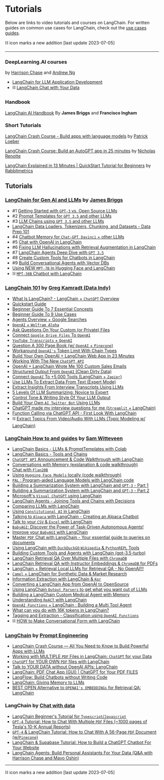 # Tutorials

Below are links to video tutorials and courses on LangChain. For written guides on common use cases for LangChain, check out the [use cases guides](/docs/use_cases).

⛓ icon marks a new addition [last update 2023-07-05]

---------------------

### DeepLearning.AI courses
 by [Harrison Chase](https://github.com/hwchase17) and [Andrew Ng](https://en.wikipedia.org/wiki/Andrew_Ng)
- [LangChain for LLM Application Development](https://learn.deeplearning.ai/langchain)
- ⛓ [LangChain Chat with Your Data](https://learn.deeplearning.ai/langchain-chat-with-your-data)

### Handbook
[LangChain AI Handbook](https://www.pinecone.io/learn/langchain/) By **James Briggs** and **Francisco Ingham**

### Short Tutorials
[LangChain Crash Course - Build apps with language models](https://youtu.be/LbT1yp6quS8) by [Patrick Loeber](https://www.youtube.com/@patloeber)

[LangChain Crash Course: Build an AutoGPT app in 25 minutes](https://youtu.be/MlK6SIjcjE8) by [Nicholas Renotte](https://www.youtube.com/@NicholasRenotte)

[LangChain Explained in 13 Minutes | QuickStart Tutorial for Beginners](https://youtu.be/aywZrzNaKjs) by [Rabbitmetrics](https://www.youtube.com/@rabbitmetrics)


##  Tutorials

### [LangChain for Gen AI and LLMs](https://www.youtube.com/playlist?list=PLIUOU7oqGTLieV9uTIFMm6_4PXg-hlN6F) by [James Briggs](https://www.youtube.com/@jamesbriggs)
- #1 [Getting Started with `GPT-3` vs. Open Source LLMs](https://youtu.be/nE2skSRWTTs)
- #2 [Prompt Templates for `GPT 3.5` and other LLMs](https://youtu.be/RflBcK0oDH0)
- #3 [LLM Chains using `GPT 3.5` and other LLMs](https://youtu.be/S8j9Tk0lZHU)
- [LangChain Data Loaders, Tokenizers, Chunking, and Datasets - Data Prep 101](https://youtu.be/eqOfr4AGLk8)
- #4 [Chatbot Memory for `Chat-GPT`, `Davinci` + other LLMs](https://youtu.be/X05uK0TZozM)
- #5 [Chat with OpenAI in LangChain](https://youtu.be/CnAgB3A5OlU)
- #6 [Fixing LLM Hallucinations with Retrieval Augmentation in LangChain](https://youtu.be/kvdVduIJsc8)
- #7 [LangChain Agents Deep Dive with `GPT 3.5`](https://youtu.be/jSP-gSEyVeI)
- #8 [Create Custom Tools for Chatbots in LangChain](https://youtu.be/q-HNphrWsDE)
- #9 [Build Conversational Agents with Vector DBs](https://youtu.be/H6bCqqw9xyI)
- [Using NEW `MPT-7B` in Hugging Face and LangChain](https://youtu.be/DXpk9K7DgMo)
- ⛓ [`MPT-30B` Chatbot with LangChain](https://youtu.be/pnem-EhT6VI)


### [LangChain 101](https://www.youtube.com/playlist?list=PLqZXAkvF1bPNQER9mLmDbntNfSpzdDIU5) by [Greg Kamradt (Data Indy)](https://www.youtube.com/@DataIndependent)
- [What Is LangChain? - LangChain + `ChatGPT` Overview](https://youtu.be/_v_fgW2SkkQ)
- [Quickstart Guide](https://youtu.be/kYRB-vJFy38)
- [Beginner Guide To 7 Essential Concepts](https://youtu.be/2xxziIWmaSA)
- [Beginner Guide To 9 Use Cases](https://youtu.be/vGP4pQdCocw)
- [Agents Overview + Google Searches](https://youtu.be/Jq9Sf68ozk0)
- [`OpenAI` + `Wolfram Alpha`](https://youtu.be/UijbzCIJ99g)
- [Ask Questions On Your Custom (or Private) Files](https://youtu.be/EnT-ZTrcPrg)
- [Connect `Google Drive Files` To `OpenAI`](https://youtu.be/IqqHqDcXLww)
- [`YouTube Transcripts` + `OpenAI`](https://youtu.be/pNcQ5XXMgH4)
- [Question A 300 Page Book (w/ `OpenAI` + `Pinecone`)](https://youtu.be/h0DHDp1FbmQ)
- [Workaround `OpenAI's` Token Limit With Chain Types](https://youtu.be/f9_BWhCI4Zo)
- [Build Your Own OpenAI + LangChain Web App in 23 Minutes](https://youtu.be/U_eV8wfMkXU)
- [Working With The New `ChatGPT API`](https://youtu.be/e9P7FLi5Zy8)
- [OpenAI + LangChain Wrote Me 100 Custom Sales Emails](https://youtu.be/y1pyAQM-3Bo)
- [Structured Output From `OpenAI` (Clean Dirty Data)](https://youtu.be/KwAXfey-xQk)
- [Connect `OpenAI` To +5,000 Tools (LangChain + `Zapier`)](https://youtu.be/7tNm0yiDigU)
- [Use LLMs To Extract Data From Text (Expert Mode)](https://youtu.be/xZzvwR9jdPA)
- [Extract Insights From Interview Transcripts Using LLMs](https://youtu.be/shkMOHwJ4SM)
- [5 Levels Of LLM Summarizing: Novice to Expert](https://youtu.be/qaPMdcCqtWk)
- [Control Tone & Writing Style Of Your LLM Output](https://youtu.be/miBG-a3FuhU)
- [Build Your Own `AI Twitter Bot` Using LLMs](https://youtu.be/yLWLDjT01q8)
- [ChatGPT made my interview questions for me (`Streamlit` + LangChain)](https://youtu.be/zvoAMx0WKkw)
- [Function Calling via ChatGPT API - First Look With LangChain](https://youtu.be/0-zlUy7VUjg)
- ⛓ [Extract Topics From Video/Audio With LLMs (Topic Modeling w/ LangChain)](https://youtu.be/pEkxRQFNAs4)


### [LangChain How to and guides](https://www.youtube.com/playlist?list=PL8motc6AQftk1Bs42EW45kwYbyJ4jOdiZ) by [Sam Witteveen](https://www.youtube.com/@samwitteveenai)
- [LangChain Basics - LLMs & PromptTemplates with Colab](https://youtu.be/J_0qvRt4LNk)
- [LangChain Basics - Tools and Chains](https://youtu.be/hI2BY7yl_Ac)
- [`ChatGPT API` Announcement & Code Walkthrough with LangChain](https://youtu.be/phHqvLHCwH4)
- [Conversations with Memory (explanation & code walkthrough)](https://youtu.be/X550Zbz_ROE)
- [Chat with `Flan20B`](https://youtu.be/VW5LBavIfY4)
- [Using `Hugging Face Models` locally (code walkthrough)](https://youtu.be/Kn7SX2Mx_Jk)
- [`PAL` : Program-aided Language Models with LangChain code](https://youtu.be/dy7-LvDu-3s)
- [Building a Summarization System with LangChain and `GPT-3` - Part 1](https://youtu.be/LNq_2s_H01Y)
- [Building a Summarization System with LangChain and `GPT-3` - Part 2](https://youtu.be/d-yeHDLgKHw)
- [Microsoft's `Visual ChatGPT` using LangChain](https://youtu.be/7YEiEyfPF5U)
- [LangChain Agents - Joining Tools and Chains with Decisions](https://youtu.be/ziu87EXZVUE)
- [Comparing LLMs with LangChain](https://youtu.be/rFNG0MIEuW0)
- [Using `Constitutional AI` in LangChain](https://youtu.be/uoVqNFDwpX4)
- [Talking to `Alpaca` with LangChain - Creating an Alpaca Chatbot](https://youtu.be/v6sF8Ed3nTE)
- [Talk to your `CSV` & `Excel` with LangChain](https://youtu.be/xQ3mZhw69bc)
- [`BabyAGI`: Discover the Power of Task-Driven Autonomous Agents!](https://youtu.be/QBcDLSE2ERA)
- [Improve your `BabyAGI` with LangChain](https://youtu.be/DRgPyOXZ-oE)
- [Master `PDF` Chat with LangChain - Your essential guide to queries on documents](https://youtu.be/ZzgUqFtxgXI)
- [Using LangChain with `DuckDuckGO` `Wikipedia` & `PythonREPL` Tools](https://youtu.be/KerHlb8nuVc)
- [Building Custom Tools and Agents with LangChain (gpt-3.5-turbo)](https://youtu.be/biS8G8x8DdA)
- [LangChain Retrieval QA Over Multiple Files with `ChromaDB`](https://youtu.be/3yPBVii7Ct0)
- [LangChain Retrieval QA with Instructor Embeddings & `ChromaDB` for PDFs](https://youtu.be/cFCGUjc33aU)
- [LangChain + Retrieval Local LLMs for Retrieval QA - No OpenAI!!!](https://youtu.be/9ISVjh8mdlA)
- [`Camel` + LangChain for Synthetic Data & Market Research](https://youtu.be/GldMMK6-_-g)
- [Information Extraction with LangChain & `Kor`](https://youtu.be/SW1ZdqH0rRQ)
- [Converting a LangChain App from OpenAI to OpenSource](https://youtu.be/KUDn7bVyIfc)
- [Using LangChain `Output Parsers` to get what you want out of LLMs](https://youtu.be/UVn2NroKQCw)
- [Building a LangChain Custom Medical Agent with Memory](https://youtu.be/6UFtRwWnHws)
- [Understanding `ReACT` with LangChain](https://youtu.be/Eug2clsLtFs)
- [`OpenAI Functions` + LangChain : Building a Multi Tool Agent](https://youtu.be/4KXK6c6TVXQ)
- [What can you do with 16K tokens in LangChain?](https://youtu.be/z2aCZBAtWXs)
- [Tagging and Extraction - Classification using `OpenAI Functions`](https://youtu.be/a8hMgIcUEnE)
- ⛓ [HOW to Make Conversational Form with LangChain](https://youtu.be/IT93On2LB5k)


### [LangChain](https://www.youtube.com/playlist?list=PLVEEucA9MYhOu89CX8H3MBZqayTbcCTMr) by [Prompt Engineering](https://www.youtube.com/@engineerprompt)
- [LangChain Crash Course — All You Need to Know to Build Powerful Apps with LLMs](https://youtu.be/5-fc4Tlgmro)
- [Working with MULTIPLE `PDF` Files in LangChain: `ChatGPT` for your Data](https://youtu.be/s5LhRdh5fu4)
- [`ChatGPT` for YOUR OWN `PDF` files with LangChain](https://youtu.be/TLf90ipMzfE)
- [Talk to YOUR DATA without OpenAI APIs: LangChain](https://youtu.be/wrD-fZvT6UI)
- [LangChain: PDF Chat App (GUI) | ChatGPT for Your PDF FILES](https://youtu.be/RIWbalZ7sTo)
- [LangFlow: Build Chatbots without Writing Code](https://youtu.be/KJ-ux3hre4s)
- [LangChain: Giving Memory to LLMs](https://youtu.be/dxO6pzlgJiY)
- [BEST OPEN Alternative to `OPENAI's EMBEDDINGs` for Retrieval QA: LangChain](https://youtu.be/ogEalPMUCSY)


### LangChain by [Chat with data](https://www.youtube.com/@chatwithdata)
- [LangChain Beginner's Tutorial for `Typescript`/`Javascript`](https://youtu.be/bH722QgRlhQ)
- [`GPT-4` Tutorial: How to Chat With Multiple `PDF` Files (~1000 pages of Tesla's 10-K Annual Reports)](https://youtu.be/Ix9WIZpArm0)
- [`GPT-4` & LangChain Tutorial: How to Chat With A 56-Page `PDF` Document (w/`Pinecone`)](https://youtu.be/ih9PBGVVOO4)
- [LangChain & Supabase Tutorial: How to Build a ChatGPT Chatbot For Your Website](https://youtu.be/R2FMzcsmQY8)
- [LangChain Agents: Build Personal Assistants For Your Data (Q&A with Harrison Chase and Mayo Oshin)](https://youtu.be/gVkF8cwfBLI)


---------------------
⛓ icon marks a new addition [last update 2023-07-05]
